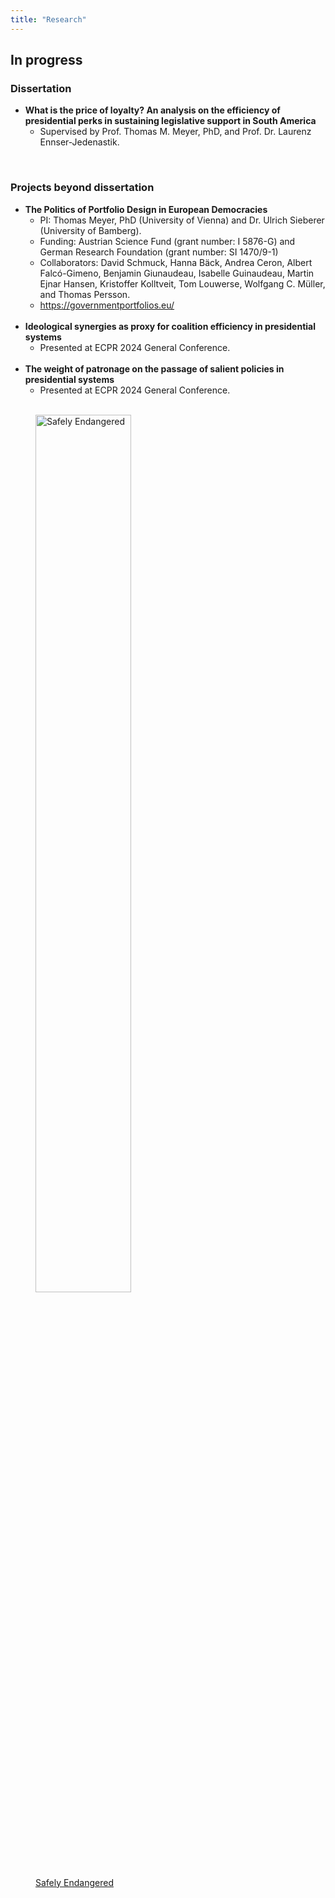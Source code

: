 ```yaml
---
title: "Research"
---
```



## In progress

### **Dissertation**
  - **What is the price of loyalty? An analysis on the efficiency of presidential perks in sustaining legislative support in South America**
    - Supervised by Prof. Thomas M. Meyer, PhD, and Prof. Dr. Laurenz Ennser-Jedenastik.

<br>

### **Projects beyond dissertation**
  - **The Politics of Portfolio Design in European Democracies**
    - PI: Thomas Meyer, PhD (University of Vienna) and Dr. Ulrich Sieberer (University of Bamberg).
    - Funding: Austrian Science Fund (grant number: I 5876-G) and German Research Foundation (grant number: SI 1470/9-1)
    - Collaborators: David Schmuck, Hanna Bäck, Andrea Ceron, Albert Falcó-Gimeno, Benjamin Giunaudeau, Isabelle Guinaudeau, Martin Ejnar Hansen, Kristoffer Kolltveit, Tom Louwerse, Wolfgang C. Müller, and Thomas Persson.
    - [https://governmentportfolios.eu/](https://governmentportfolios.eu/)\
<br>
  - **Ideological synergies as proxy for coalition efficiency in presidential systems**
    - Presented at ECPR 2024 General Conference.\
<br>
  - **The weight of patronage on the passage of salient policies in presidential systems**
    - Presented at ECPR 2024 General Conference.\
<br>

![[Safely Endangered](https://twitter.com/endangeredcomic)](images/comic_hypo.png){fig-align=center width=60%}
